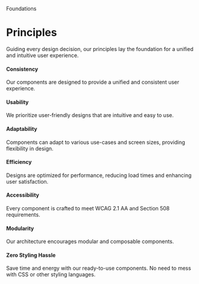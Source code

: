 
<Meta title="Foundations/Principles" />

<Subheading>Foundations</Subheading>

# Principles
<Lead>Guiding every design decision, our principles lay the foundation for a unified and intuitive user experience.</Lead>

#### Consistency

Our components are designed to provide a unified and consistent user experience.

#### Usability

We prioritize user-friendly designs that are intuitive and easy to use.

#### Adaptability

Components can adapt to various use-cases and screen sizes, providing flexibility in design.

#### Efficiency

Designs are optimized for performance, reducing load times and enhancing user satisfaction.

#### Accessibility

Every component is crafted to meet WCAG 2.1 AA and Section 508 requirements.

#### Modularity

Our architecture encourages modular and composable components.

#### Zero Styling Hassle

Save time and energy with our ready-to-use components. No need to mess with CSS or other styling languages.
